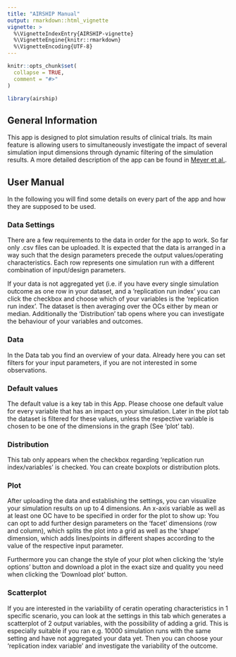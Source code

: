```yaml
---
title: "AIRSHIP Manual"
output: rmarkdown::html_vignette
vignette: >
  %\VignetteIndexEntry{AIRSHIP-vignette}
  %\VignetteEngine{knitr::rmarkdown}
  %\VignetteEncoding{UTF-8}
---
```


```r
knitr::opts_chunk$set(
  collapse = TRUE,
  comment = "#>"
)
```

```r
library(airship)
```


## General Information                

This app is designed to plot simulation results of clinical trials. Its main feature is allowing users to simultaneously investigate the impact of several simulation input dimensions through dynamic filtering of the simulation results. A more detailed description of the app can be found in [Meyer et al.](https://www.softxjournal.com/article/S2352-7110(23)00043-2/fulltext).

## User Manual

In the following you will find some details on every part of the app and how they are supposed to be used.

### Data Settings

There are a few requirements to the data in order for the app to work. So far only .csv files can be uploaded. It is expected that the data is arranged in a way such that the design parameters precede the output values/operating characteristics. Each row represents one  simulation run with a different combination of input/design parameters. 

If your data is not aggregated yet (i.e. if you have every single simulation outcome as one row in your dataset, and a 'replication run index' you can click the checkbox and choose which of your variables is the 'replication run index'. The dataset is then averaging over the OCs either by mean or median. Additionally the 'Distribution' tab opens where you can investigate the behaviour of your variables and outcomes.
                
### Data

In the Data tab you find an overview of your data. Already here you can set filters for your input parameters, if you are not interested in some observations.

### Default values

The default value is a key tab in this App. Please choose one default value for every variable that has an impact on your simulation. Later in the plot tab the dataset is filtered for these values, unless the respective variable is chosen to be one of the dimensions in the graph (See 'plot' tab).

### Distribution

This tab only appears when the checkbox regarding 'replication run index/variables' is checked. You can create boxplots or distribution plots.

                
### Plot

After uploading the data and establishing the settings, you can visualize your simulation results on up to 4 dimensions. An x-axis variable as well as at least one OC have to be specified in order for the plot to show up: You can opt to add further design parameters on the 'facet' dimensions (row and column), which splits the plot into a grid as well as the 'shape' dimension, which adds lines/points in different shapes according to the value of the respective input parameter.

Furthermore you can change the style of your plot when clicking the 'style options' button and download a plot in the exact size and quality you need when clicking the 'Download plot' button.
                
### Scatterplot

If you are interested in the variability of ceratin operating characteristics in 1 specific scenario, you can look at the settings in this tab which generates a scatterplot of 2 output variables, with the possibility of adding a grid. This is especially suitable if you ran e.g. 10000 simulation runs with the same setting and have not aggregated your data yet. Then you can choose your 'replication index variable' and investigate the variability of the outcome.
